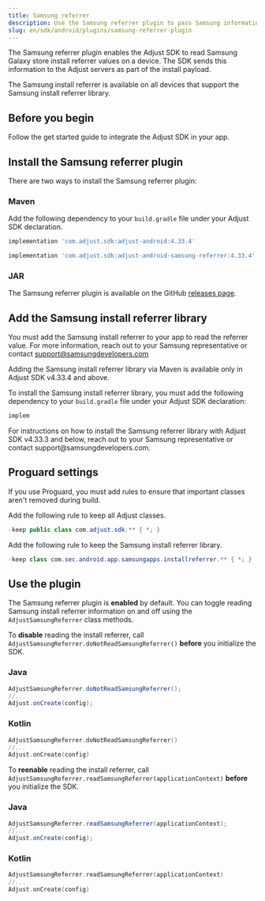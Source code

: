 ```yaml
---
title: Samsung referrer
description: Use the Samsung referrer plugin to pass Samsung information to Adjust.
slug: en/sdk/android/plugins/samsung-referrer-plugin
---
```


The Samsung referrer plugin enables the Adjust SDK to read Samsung Galaxy store install referrer values on a device. The SDK sends this information to the Adjust servers as part of the install payload.

The Samsung install referrer is available on all devices that support the Samsung install referrer library.

## Before you begin

Follow the get started guide to integrate the Adjust SDK in your app.

## Install the Samsung referrer plugin

There are two ways to install the Samsung referrer plugin:

### Maven

Add the following dependency to your `build.gradle` file under your Adjust SDK declaration.

```groovy
implementation 'com.adjust.sdk:adjust-android:4.33.4'

implementation 'com.adjust.sdk:adjust-android-samsung-referrer:4.33.4'
```

### JAR

The Samsung referrer plugin is available on the GitHub [releases page](https://github.com/adjust/android_sdk/releases/tag/v4.33.4).

## Add the Samsung install referrer library

You must add the Samsung install referrer to your app to read the referrer value. For more information, reach out to your Samsung representative or contact support@samsungdevelopers.com

<Accordion title="Adjust SDK v4.33.4 and above">

<Callout type="important">

Adding the Samsung install referrer library via Maven is available only in Adjust SDK v4.33.4 and above.

</Callout>

To install the Samsung install referrer library, you must add the following dependency to your `build.gradle` file under your Adjust SDK declaration:

```groovy
implem
```

</Accordion>

<Accordion title="Adjust SDK v4.33.3 and below">
For instructions on how to install the Samsung referrer library with Adjust SDK v4.33.3 and below, reach out to your Samsung representative or contact support@samsungdevelopers.com.

</Accordion>

## Proguard settings

If you use Proguard, you must add rules to ensure that important classes aren't removed during build.

Add the following rule to keep all Adjust classes.

```java
-keep public class com.adjust.sdk.** { *; }
```

Add the following rule to keep the Samsung install referrer library.

```java
-keep class com.sec.android.app.samsungapps.installreferrer.** { *; }
```

## Use the plugin

The Samsung referrer plugin is __enabled__ by default. You can toggle reading Samsung install referrer information on and off using the `AdjustSamsungReferrer` class methods.

To __disable__ reading the install referrer, call `AdjustSamsungReferrer.doNotReadSamsungReferrer()` __before__ you initialize the SDK.

<Tabs>
<Tab sync="java">

### Java

```java
AdjustSamsungReferrer.doNotReadSamsungReferrer();
//...
Adjust.onCreate(config);
```

</Tab>
<Tab sync="kotlin" >

### Kotlin

```kotlin
AdjustSamsungReferrer.doNotReadSamsungReferrer()
//...
Adjust.onCreate(config)
```

</Tab>
</Tabs>

To __reenable__ reading the install referrer, call `AdjustSamsungReferrer.readSamsungReferrer(applicationContext)` __before__ you initialize the SDK.

<Tabs>
<Tab sync="java">

### Java

```java
AdjustSamsungReferrer.readSamsungReferrer(applicationContext);
//...
Adjust.onCreate(config);
```

</Tab>
<Tab sync="kotlin" >

### Kotlin
```kotlin
AdjustSamsungReferrer.readSamsungReferrer(applicationContext)
//...
Adjust.onCreate(config)
```

</Tab>
</Tabs>
